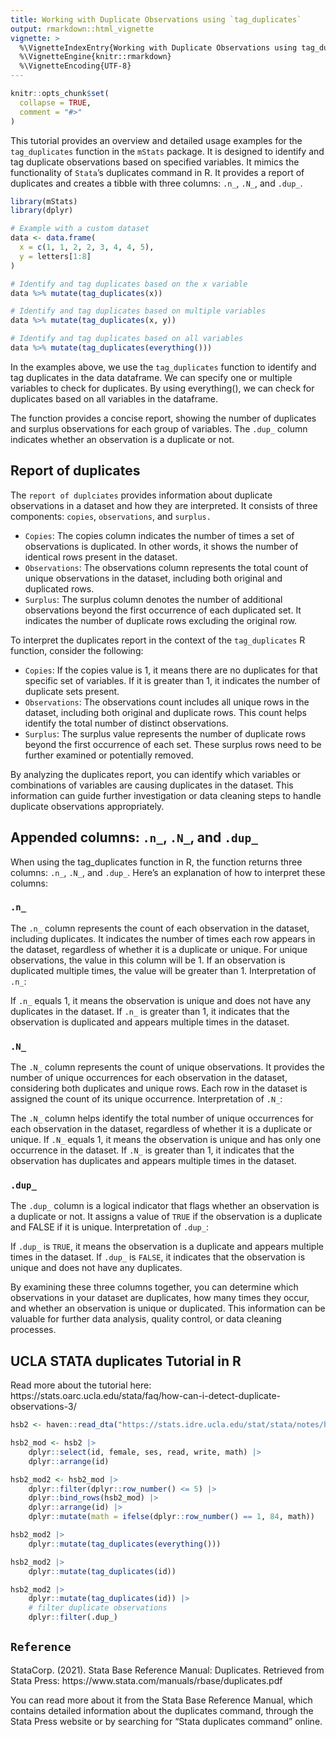 ```yaml
---
title: Working with Duplicate Observations using `tag_duplicates`
output: rmarkdown::html_vignette
vignette: >
  %\VignetteIndexEntry{Working with Duplicate Observations using tag_duplicates}
  %\VignetteEngine{knitr::rmarkdown}
  %\VignetteEncoding{UTF-8}
---
```


```r
knitr::opts_chunk$set(
  collapse = TRUE,
  comment = "#>"
)
```

This tutorial provides an overview and detailed usage examples for the `tag_duplicates` function in the `mStats` package. It is designed to identify and tag duplicate observations based on specified variables. It mimics the functionality of `Stata`'s duplicates command in R. It provides a report of duplicates and creates a tibble with three columns: `.n_`, `.N_`, and `.dup_`.

```r
library(mStats)
library(dplyr)

# Example with a custom dataset
data <- data.frame(
  x = c(1, 1, 2, 2, 3, 4, 4, 5),
  y = letters[1:8]
)

# Identify and tag duplicates based on the x variable
data %>% mutate(tag_duplicates(x))

# Identify and tag duplicates based on multiple variables
data %>% mutate(tag_duplicates(x, y))

# Identify and tag duplicates based on all variables
data %>% mutate(tag_duplicates(everything()))

```

In the examples above, we use the `tag_duplicates` function to identify and tag duplicates in the data dataframe. We can specify one or multiple variables to check for duplicates. By using everything(), we can check for duplicates based on all variables in the dataframe.

The function provides a concise report, showing the number of duplicates and surplus observations for each group of variables. The `.dup_` column indicates whether an observation is a duplicate or not.

## Report of duplicates

The `report of duplciates` provides information about duplicate observations in a dataset and how they are interpreted. It consists of three components: `copies`, `observations`, and `surplus.`

- `Copies`: The copies column indicates the number of times a set of observations is duplicated. In other words, it shows the number of identical rows present in the dataset.
- `Observations`: The observations column represents the total count of unique observations in the dataset, including both original and duplicated rows.
- `Surplus`: The surplus column denotes the number of additional observations beyond the first occurrence of each duplicated set. It indicates the number of duplicate rows excluding the original row.

To interpret the duplicates report in the context of the `tag_duplicates` R function, consider the following:

- `Copies`: If the copies value is 1, it means there are no duplicates for that specific set of variables. If it is greater than 1, it indicates the number of duplicate sets present.
- `Observations`: The observations count includes all unique rows in the dataset, including both original and duplicate rows. This count helps identify the total number of distinct observations.
- `Surplus`: The surplus value represents the number of duplicate rows beyond the first occurrence of each set. These surplus rows need to be further examined or potentially removed.

By analyzing the duplicates report, you can identify which variables or combinations of variables are causing duplicates in the dataset. This information can guide further investigation or data cleaning steps to handle duplicate observations appropriately.

## Appended columns: `.n_`, `.N_`, and `.dup_`

When using the tag_duplicates function in R, the function returns three columns: `.n_`, `.N_`, and `.dup_`. Here's an explanation of how to interpret these columns:

### `.n_`

The `.n_` column represents the count of each observation in the dataset, including duplicates. It indicates the number of times each row appears in the dataset, regardless of whether it is a duplicate or unique. For unique observations, the value in this column will be 1. If an observation is duplicated multiple times, the value will be greater than 1.
Interpretation of `.n_`:

If `.n_` equals 1, it means the observation is unique and does not have any duplicates in the dataset.
If `.n_` is greater than 1, it indicates that the observation is duplicated and appears multiple times in the dataset.

### `.N_`
The `.N_` column represents the count of unique observations. It provides the number of unique occurrences for each observation in the dataset, considering both duplicates and unique rows. Each row in the dataset is assigned the count of its unique occurrence.
Interpretation of `.N_`:

The `.N_` column helps identify the total number of unique occurrences for each observation in the dataset, regardless of whether it is a duplicate or unique.
If `.N_` equals 1, it means the observation is unique and has only one occurrence in the dataset.
If `.N_` is greater than 1, it indicates that the observation has duplicates and appears multiple times in the dataset.

### `.dup_`
The `.dup_` column is a logical indicator that flags whether an observation is a duplicate or not. It assigns a value of `TRUE` if the observation is a duplicate and FALSE if it is unique.
Interpretation of `.dup_`:

If `.dup_` is `TRUE`, it means the observation is a duplicate and appears multiple times in the dataset.
If `.dup_` is `FALSE`, it indicates that the observation is unique and does not have any duplicates.


By examining these three columns together, you can determine which observations in your dataset are duplicates, how many times they occur, and whether an observation is unique or duplicated. This information can be valuable for further data analysis, quality control, or data cleaning processes.

## UCLA STATA duplicates Tutorial in R 

Read more about the tutorial here: https://stats.oarc.ucla.edu/stata/faq/how-can-i-detect-duplicate-observations-3/

```r
hsb2 <- haven::read_dta("https://stats.idre.ucla.edu/stat/stata/notes/hsb2.dta")

hsb2_mod <- hsb2 |> 
	dplyr::select(id, female, ses, read, write, math) |> 
	dplyr::arrange(id)

hsb2_mod2 <- hsb2_mod |> 
	dplyr::filter(dplyr::row_number() <= 5) |> 
	dplyr::bind_rows(hsb2_mod) |> 
	dplyr::arrange(id) |> 
	dplyr::mutate(math = ifelse(dplyr::row_number() == 1, 84, math))

hsb2_mod2 |> 
	dplyr::mutate(tag_duplicates(everything()))

hsb2_mod2 |> 
	dplyr::mutate(tag_duplicates(id))

hsb2_mod2 |> 
	dplyr::mutate(tag_duplicates(id)) |> 
	# filter duplicate observations 
	dplyr::filter(.dup_)
```



## `Reference`

StataCorp. (2021). Stata Base Reference Manual: Duplicates. Retrieved from Stata Press: https://www.stata.com/manuals/rbase/duplicates.pdf

You can read more about it from the Stata Base Reference Manual, which contains detailed information about the duplicates command, through the Stata Press website or by searching for "Stata duplicates command" online.
